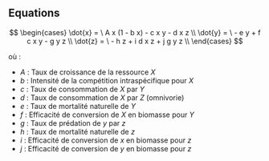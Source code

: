 ## Equations
$$
\begin{cases}
\dot{x} = \ A x (1 - b x) - c x y - d x z \\
\dot{y} = \ - e y + f c x y - g y z \\
\dot{z} = \ - h z + i d x z + j g y z \\
\end{cases}
$$


où :
- $A$ : Taux de croissance de la ressource  $X$
- $b$ : Intensité de la compétition intraspécifique pour $X$
- $c$ : Taux de consommation de $X$ par $Y$
- $d$ : Taux de consommation de $X$ par $Z$ (omnivorie)
- $e$ : Taux de mortalité naturelle de $Y$
- $f$ : Efficacité de conversion de $X$ en biomasse pour $Y$
- $g$ : Taux de prédation de $y$ par $z$
- $h$ : Taux de mortalité naturelle de $z$
- $i$ : Efficacité de conversion de $x$ en biomasse pour $z$
- $j$ : Efficacité de conversion de $y$ en biomasse pour $z$
